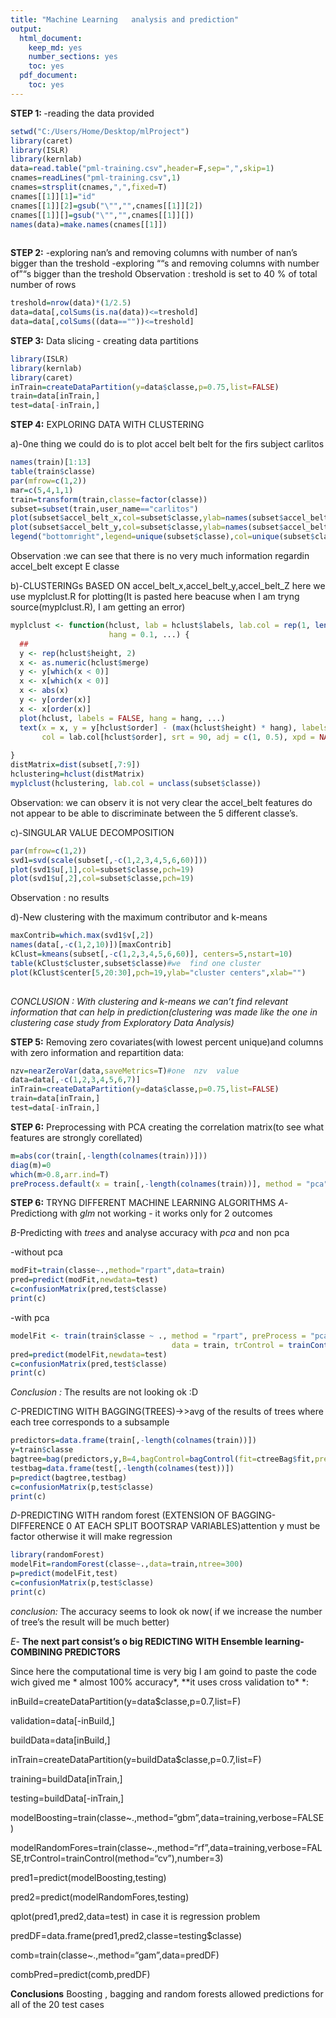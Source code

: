 ```yaml
---
title: "Machine Learning   analysis and prediction"
output:
  html_document:
    keep_md: yes
    number_sections: yes
    toc: yes
  pdf_document:
    toc: yes
---
```

**STEP 1: **
-reading  the data provided
```r
setwd("C:/Users/Home/Desktop/mlProject")
library(caret)
library(ISLR)
library(kernlab)
data=read.table("pml-training.csv",header=F,sep=",",skip=1)
cnames=readLines("pml-training.csv",1)
cnames=strsplit(cnames,",",fixed=T)
cnames[[1]][1]="id"
cnames[[1]][2]=gsub("\"","",cnames[[1]][2])
cnames[[1]][]=gsub("\"","",cnames[[1]][])
names(data)=make.names(cnames[[1]])
 
```

**STEP 2:** 
-exploring nan's and  removing  columns  with number of nan's bigger than   the treshold
-exploring ""s and  removing  columns  with number of ""s bigger than   the treshold
Observation : treshold  is set   to  40 % of total number of  rows
```r
treshold=nrow(data)*(1/2.5)
data=data[,colSums(is.na(data))<=treshold]
data=data[,colSums((data==""))<=treshold]
```


**STEP 3:**  Data slicing - creating  data partitions 
```r
library(ISLR)
library(kernlab)
library(caret)
inTrain=createDataPartition(y=data$classe,p=0.75,list=FALSE)
train=data[inTrain,]
test=data[-inTrain,]
```
**STEP 4:** EXPLORING DATA WITH  CLUSTERING 

a)-0ne thing  we could do is to  plot  accel belt belt for the  firs  subject carlitos
```r
names(train)[1:13]
table(train$classe)
par(mfrow=c(1,2))
mar=c(5,4,1,1)
train=transform(train,classe=factor(classe))
subset=subset(train,user_name=="carlitos")
plot(subset$accel_belt_x,col=subset$classe,ylab=names(subset$accel_belt_x))
plot(subset$accel_belt_y,col=subset$classe,ylab=names(subset$accel_belt_z))
legend("bottomright",legend=unique(subset$classe),col=unique(subset$classe),pch=1)
```
Observation :we can see that  there is no very much  information  regardin  accel_belt except E classe

b)-CLUSTERINGs  BASED ON  accel_belt_x,accel_belt_y,accel_belt_Z
here  we use  myplclust.R for  plotting(It is   pasted here beacuse  when  I am tryng source(myplclust.R), I am getting  an  error)
```r
myplclust <- function(hclust, lab = hclust$labels, lab.col = rep(1, length(hclust$labels)), 
                      hang = 0.1, ...) {
  ## 
  y <- rep(hclust$height, 2)
  x <- as.numeric(hclust$merge)
  y <- y[which(x < 0)]
  x <- x[which(x < 0)]
  x <- abs(x)
  y <- y[order(x)]
  x <- x[order(x)]
  plot(hclust, labels = FALSE, hang = hang, ...)
  text(x = x, y = y[hclust$order] - (max(hclust$height) * hang), labels = lab[hclust$order], 
       col = lab.col[hclust$order], srt = 90, adj = c(1, 0.5), xpd = NA, ...)
  
}
distMatrix=dist(subset[,7:9])
hclustering=hclust(distMatrix)
myplclust(hclustering, lab.col = unclass(subset$classe))
```
Observation:
we can  observ it  is  not very clear
the accel_belt   features do not appear to be able to discriminate between the 5 different classe's.

c)-SINGULAR  VALUE DECOMPOSITION

```r
par(mfrow=c(1,2))
svd1=svd(scale(subset[,-c(1,2,3,4,5,6,60)]))
plot(svd1$u[,1],col=subset$classe,pch=19)
plot(svd1$u[,2],col=subset$classe,pch=19)
```
Observation :
no results

d)-New clustering  with  the maximum contributor and  k-means
```r
maxContrib=which.max(svd1$v[,2])
names(data[,-c(1,2,10)])[maxContrib]
kClust=kmeans(subset[,-c(1,2,3,4,5,6,60)], centers=5,nstart=10)
table(kClust$cluster,subset$classe)#we  find one cluster
plot(kClust$center[5,20:30],pch=19,ylab="cluster centers",xlab="")
 
```

*CONCLUSION : With  clustering and  k-means    we   can't find    relevant information
that can  help   in prediction(clustering   was  made like the one  in clustering  case study  from  Exploratory Data Analysis)
*

 **STEP 5:** Removing  zero  covariates(with lowest  percent  unique)and  columns  with zero information and repartition    data:

```r
nzv=nearZeroVar(data,saveMetrics=T)#one  nzv  value
data=data[,-c(1,2,3,4,5,6,7)]
inTrain=createDataPartition(y=data$classe,p=0.75,list=FALSE)
train=data[inTrain,]
test=data[-inTrain,]
```

**STEP 6:**  Preprocessing with PCA  creating the correlation matrix(to see  what   features are strongly corellated)

```r
m=abs(cor(train[,-length(colnames(train))]))
diag(m)=0
which(m>0.8,arr.ind=T)
preProcess.default(x = train[,-length(colnames(train))], method = "pca", thresh = 0.90)
```

 
**STEP 6:**  TRYNG  DIFFERENT  MACHINE LEARNING  ALGORITHMS
*A*-Predictiong  with   *glm * not working  - it  works  only for 2 outcomes 

*B*-Predicting  with  *trees* and analyse   accuracy with *pca* and non pca  

-without pca
```r
modFit=train(classe~.,method="rpart",data=train)
pred=predict(modFit,newdata=test)
c=confusionMatrix(pred,test$classe)
print(c)
```


-with pca
```r
modelFit <- train(train$classe ~ ., method = "rpart", preProcess = "pca", 
                                    data = train, trControl = trainControl(preProcOptions = list(thresh = 0.8)))
pred=predict(modelFit,newdata=test)
c=confusionMatrix(pred,test$classe)
print(c)

```

*Conclusion :* The results  are  not looking  ok  :D

*C*-PREDICTING  WITH BAGGING(TREES)->>avg of  the  results  of trees  where  each  tree corresponds  to a subsample

```r
predictors=data.frame(train[,-length(colnames(train))])
y=train$classe
bagtree=bag(predictors,y,B=4,bagControl=bagControl(fit=ctreeBag$fit,predict=ctreeBag$pred,aggregate=ctreeBag$aggregate))
testbag=data.frame(test[,-length(colnames(test))])
p=predict(bagtree,testbag)
c=confusionMatrix(p,test$classe)
print(c)
```

*D*-PREDICTING  WITH random forest (EXTENSION OF BAGGING- DIFFERENCE 0 AT EACH  SPLIT BOOTSRAP  VARIABLES)attention y must  be factor  otherwise  it will   make  regression
```r
library(randomForest)
modelFit=randomForest(classe~.,data=train,ntree=300)
p=predict(modelFit,test)
c=confusionMatrix(p,test$classe)
print(c)
```

*conclusion: * The  accuracy  seems to   look ok now( if   we   increase the number  of  tree's  the result will  be   much  better)

*E*- **The  next  part  consist's  o big  REDICTING WITH Ensemble learning- COMBINING PREDICTORS**

Since here   the computational time   is  very big  I am goind  to paste the   code wich  gived me * almost 100% accuracy*, **it uses cross validation to* *:

inBuild=createDataPartition(y=data$classe,p=0.7,list=F)

validation=data[-inBuild,]

buildData=data[inBuild,]

inTrain=createDataPartition(y=buildData$classe,p=0.7,list=F)

training=buildData[inTrain,]

testing=buildData[-inTrain,]


modelBoosting=train(classe~.,method="gbm",data=training,verbose=FALSE)

modelRandomFores=train(classe~.,method="rf",data=training,verbose=FALSE,trControl=trainControl(method="cv"),number=3)

pred1=predict(modelBoosting,testing)

pred2=predict(modelRandomFores,testing)

qplot(pred1,pred2,data=test) in case  it is regression problem

predDF=data.frame(pred1,pred2,classe=testing$classe)

comb=train(classe~.,method="gam",data=predDF)

combPred=predict(comb,predDF)

**Conclusions**
Boosting  , bagging   and  random forests allowed   predictions  for  all of  the 20 test cases 


